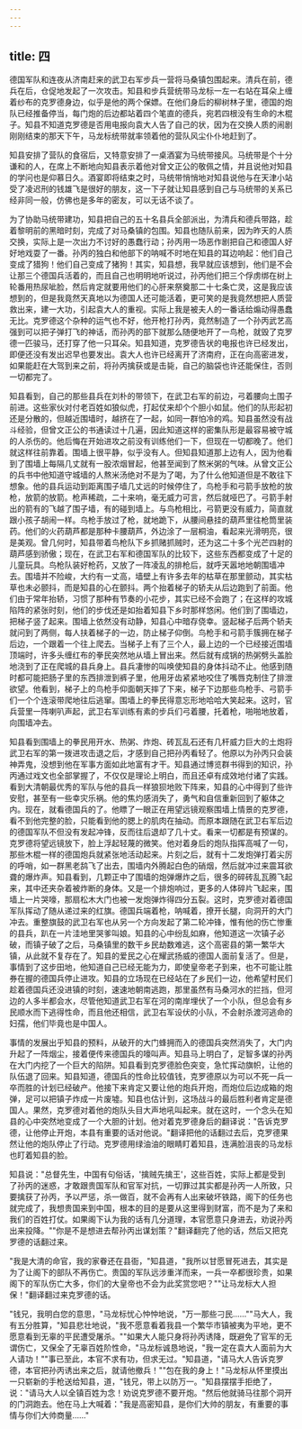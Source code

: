 ```yaml
---
---
---
```

title: 四
---




德国军队和连夜从济南赶来的武卫右军步兵一营将马桑镇包围起来。清兵在前，德兵在后，仓促地发起了一次攻击。知县和步兵营统带马龙标一左一右站在耳朵上缠着纱布的克罗德身边，似乎是他的两个保嫖。在他们身后的柳树林子里，德国的炮队已经推备停当，每门炮的后边都站着四个笔直的德兵，宛若四根没有生命的木棍子。知县不知道克罗德是否用电报向袁大人告了自己的状，因为在交换人质的闹剧刚刚结束的那天下午，马龙标统带就率领着他的营队风尘仆仆地赶到了。

知县安排了营队的食宿后，又特意安排了一桌酒宴为马统带接风。马统带是个十分谦和的人，在席上不断地向知县表示着他对曾文正公的敬佩之情，并且说他对知县的学问也是仰慕日久。酒宴即将结束之时，马统带悄悄地对知县说他与在天津小站受了凌迟刑的钱雄飞是很好的朋友，这一下子就让知县感到自己与马统带的关系已经非同一般，仿佛也是多年的密友，可以无话不谈了。

为了协助马统带建功，知县把自己的五十名县兵全部派出，为清兵和德兵带路，趁着黎明前的黑暗时刻，完成了对马桑镇的包围。知县也随队前来，因为昨天的人质交换，实际上是一次出力不讨好的愚蠢行动；孙丙用一场恶作剧把自己和德国人好好地戏耍了一番。孙丙的独白和他部下的呐喊不时地在知县的耳边响起：他们自己变成了猎狗！他们自己变成了猪狗！其实，知县想，我早就应该想到，他们是不会让那三个德国兵活着的，而且自己也明明地听说过，孙丙他们把三个俘虏绑在树上轮番用热尿呲脸，然后肯定就要用他们的心肝来祭奠那二十七条亡灵，这是我应该想到的，但是我竟然天真地以为德国人还可能活着，更可笑的是我竟然想把人质营救出来，建一大功，引起袁大人的重视。实际上我是被夫人的一番话给煽动得愚蠢无比。克罗德这个杂种的运气也不好，他开枪打孙丙，竟然制造了一个孙丙武艺高强到可以把子弹打飞的神话，而孙丙的部下就那么随便地开了一鸟枪，就毁了克罗德一匹骏马，还打穿了他一只耳朵。知县知道，克罗德告状的电报也许已经发出，即便还没有发出迟早也要发出。袁大人也许已经离开了济南府，正在向高密进发，如果能赶在大驾到来之前，将孙丙擒获或是击毙，自己的脑袋也许还能保住，否则一切都完了。

知县看到，自己的那些县兵在刘朴的带领下，在武卫右军的前边，弓着腰向土围子前进。这些家伙对付老百姓如狼似虎，打起仗来却个个胆小如鼠。他们的队形起初还是分散的，但越近围墙时，越挤在了一起，如同一群怕冷的鸡。知县虽然没有战斗经验，但曾文正公的书通读过十几遍，因此知道这样的密集队形是最容易被守城的人杀伤的。他后悔在开始进攻之前没有训练他们一下，但现在一切都晚了。他们就这样往前靠着。围墙上很平静，似乎没有人。但知县知道那上边有人，因为他看到了围墙上每隔几丈就有一股浓烟冒起，他甚至闻到了熬米粥的气味。从曾文正公的兵书中他知道守城墙的人熬米汤绝对不是为了喝，为了什么他知道但是不敢往下想象。他的县兵运动到距离围子墙几丈远的时候停住了，鸟枪手和弓箭手放枪的放枪，放箭的放箭。枪声稀疏，二十来响，毫无威力可言，然后就哑巴了。弓箭手射出的箭有的飞越了围子墙，有的碰到墙上。与鸟枪相比，弓箭更没有威力，简直就跟小孩子胡闹一样。鸟枪手放过了枪，就地跪下，从腰间悬挂的葫芦里往枪筒里装药。他们的火药葫芦都是那种卡腰葫芦，外边涂了一层桐油，看起来光滑明亮，很是美观。曾几何时，知县带着鸟枪队下乡抓赌抓贼时，还为这二十多个光芒四射的葫芦感到骄傲；现在，在武卫右军和德国军队的比较下，这些东西都变成了十足的儿童玩具。鸟枪队装好枪药，又放了一阵凌乱的排枪后，就呼天嚣地地朝围墙冲去。围墙并不险峻，大约有一丈高，墙壁上有许多去年的枯草在那里颤动，其实枯草也未必颤抖，而是知县的心在颤抖。两个抬着梯子的轿夫从后边跑到了前面。他们由于常年抬轿，习惯了那种有节奏的小花步，其实已经不会跑了；在这样的攻城陷阵的紧张时刻，他们的步伐还是如抬着知县下乡时那样悠闲。他们到了围墙边，把梯子竖了起来。围墙上依然没有动静，知县心中暗存侥幸。竖起梯子后两个轿夫就问到了两侧，每人扶着梯子的一边，防止梯子仰倒。鸟枪手和弓箭手簇拥在梯子后边，一个跟着一个往上爬去。当梯子上有了三个人，最上边的一个已经接近围墙顶端时，许多头缠红布的拳民突然地从墙上冒出来。然后就有成锅的热粥劈头盖脸地浇到了正在爬城的县兵身上。县兵凄惨的叫唤使知县的身体抖动不止。他感到随时都可能把肠子里的东西排泄到裤子里，他用牙齿紧紧地咬住了嘴唇克制住了排泄欲望。他看到，梯子上的鸟枪手仰面朝天摔了下来，梯子下边那些鸟枪手、弓箭手们一个个连滚带爬地往后逃窜。围墙上的拳民得意忘形地哈哈大笑起来。这时，官兵营里一阵喇叭声起，武卫右军训练有素的步兵们弓着腰，托着枪，啪啪地放着，向围墙冲去。

知县看到围墙上的拳民用开水、热粥、炸炮、砖瓦乱石还有几杆威力巨大的土炮将武卫右军的第一拨进攻击退之后，才感到自己把孙丙看轻了。他原以为孙丙只会装神弄鬼，没想到他在军事方面如此地富有才干。知县通过博览群书得到的知识，孙丙通过戏文也全部掌握了，不仅仅是理论上明白，而且还卓有成效地付诸了实践。看到大清朝最优秀的军队与他的县兵一样狼狈地败下阵来，知县的心中得到了些许安慰，甚至有一些幸灾乐祸。他的焦灼感消失了，勇气和自信重新回到了躯体之内。现在，就看德国兵的了。他瞟了一眼正在用望远镜观察围墙上情景的克罗德，看不到他完整的脸，只能看到他的腮上的肌肉在抽动。而原本跟随在武卫右军后边的德国军队不但没有发起冲锋，反而往后退却了几十丈。看来一切都是有预谋的。克罗德将望远镜放下，脸上浮起轻蔑的微笑。他对着身后的炮队指挥高喊了一句，那些木棍一样的德国炮兵就紧张地活动起来。片刻之后，就有十二发炮弹打着尖厉的呼哨，如一群黑老鸹飞了出去，围墙内外腾起白色的硝烟，然后就冲过来震耳欲聋的爆炸声。知县看到，几颗正中了围墙的炮弹爆炸之后，很多的碎砖乱瓦腾飞起来，其中还夹杂着被炸断的身体。又是一个排炮响过，更多的人体碎片飞起来，围墙上一片哭嚎，那扇松木大门也被一发炮弹炸得四分五裂。这时，克罗德对着德国军队挥动了随从递过来的红旗。德国兵端着枪，呐喊着，撩开长腿，向洞开的大门冲去。重整旗鼓的武卫右军也从另一个方向发起了第二轮冲锋，惟有他的伤亡惨重的县兵，趴在一片洼地里哭爹叫娘。知县的心中纷乱如麻，他知道这一次镇子必破，而镇子破了之后，马桑镇里的数干乡民劫数难逃，这个高密县的第一繁华大镇，从此就不复存在了。知县的爱民之心在耀武扬威的德国人面前复活了。但是，事情到了这步田地，他知道自己已经无能为力，即使皇帝老子到来，也不可能让胜券在握的德国兵停止进攻。知县的立场现在已经站在了乡民们一边，他希望村民们趁着德国兵还没进镇的时刻，速速地朝南逃跑，那里虽然有马桑河水的拦挡，但河边的人多半都会水，尽管他知道武卫右军在河的南岸埋伏了一个小队，但总会有乡民顺水而下逃得性命，而且他还相信，武卫右军设伏的小队，不会射杀渡河逃命的妇孺，他们毕竟也是中国人。

事情的发展出乎知县的预料，从破开的大门蜂拥而入的德国兵突然消失了，大门内升起了一阵烟尘，接着便传来德国兵的嚎叫声。知县马上明白了，足智多谋的孙丙在大门内挖了一个巨大的陷阱。知县看到克罗德脸色突变，急忙挥动旗帜，让他的队伍退了回来。知县知道，德国兵的性命比较值钱，克罗德原以为可以不死一兵一卒而胜的计划已经破产。他接下来肯定又要让他的炮兵开炮，而炮位后边成箱的炮弹，足可以把镇子炸成一片废墟。知县也估计到，这场战斗的最后胜利者肯定是德国人。果然，克罗德对着他的炮队头目大声地吼叫起来。就在这时，一个念头在知县的心中突然地变成了一个大胆的计划。他对着克罗德身后的翻译说："告诉克罗德，让他停止开炮，本县有重要的话对他说。"翻译把他的话翻过去后，克罗德果然让他的炮队停止了行动。克罗德用绿油油的眼睛盯着知县，连满脸沮丧的马龙标也盯着知县的脸。

知县说："总督先生，中国有句俗话，'擒贼先擒王'，这些百姓，实际上都是受到了孙丙的迷惑，才敢跟贵国军队和官军对抗，一切罪过其实都是孙丙一人所致，只要擒获了孙丙，予以严惩，杀一做百，就不会再有人出来破坏铁路，阁下的任务也就完成了，我想贵国来到中国，根本的目的是要从这里得到财富，而不是为了来和我们的百姓打仗。如果阁下认为我的话有几分道理，本官愿意只身进去，劝说孙丙出来投降。""你是不是想进去帮孙丙出谋划策？"翻译翻完了他的话，然后又把克罗德的话翻过来。

"我是大清的命官，我的家眷还在县衙，"知县道，"我所以甘愿冒死进去，其实是为了让阁下的部队不再伤亡。贵国的军队远涉重洋而来，一兵一卒都很珍贵，如果阁下的军队伤亡大多，你们的大皇帝也不会为此奖赏您吧？""让马龙标大人担保！"翻译翻过来克罗德的话。

"钱兄，我明白您的意思，"马龙标忧心忡忡地说，"万一那些刁民……""马大人，我有五分胜算，"知县悲壮地说，"我不愿意看着我县一个繁华市镇被夷为平地，更不愿意看到无辜的平民遭受屠杀。""如果大人能只身将孙丙诱降，既避免了官军的无谓伤亡，又保全了无辜百姓阶性命，"马龙标诚恳地说，"我一定在袁大人面前为大人请功！""事已至此，本官不求有功，但求无过。"知县道，"请马大人告诉克罗德，本官把孙丙诱出来之后，就请他撤兵！""包在我的身上！"马龙标从怀里摸出一只崭新的手枪送给知县，道，"钱兄，带上以防万一。"知县摆摆手拒绝了，说："请马大人以全镇百姓为念！劝说克罗德不要开炮。"然后他就骑马往那个洞开的门洞跑去。他在马上大喊着："我是高密知县，是你们大帅的朋友，有重要的事情与你们大帅商量……"